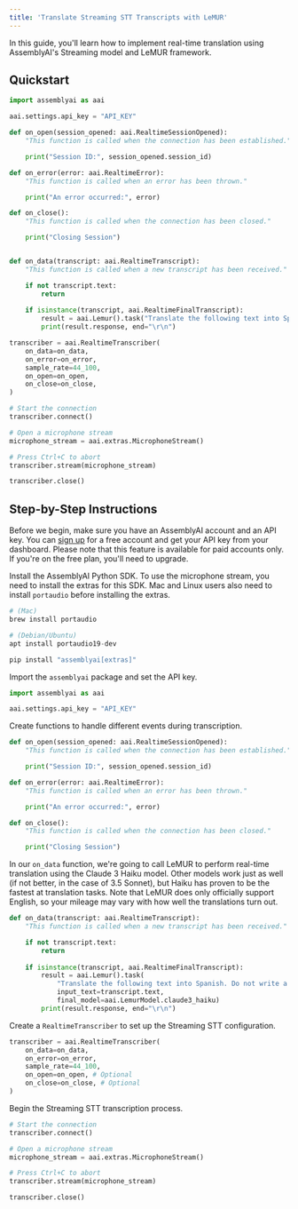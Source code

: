 ```yaml
---
title: 'Translate Streaming STT Transcripts with LeMUR'
---
```


In this guide, you'll learn how to implement real-time translation using AssemblyAI's Streaming model and LeMUR framework.

## Quickstart

```python
import assemblyai as aai

aai.settings.api_key = "API_KEY"

def on_open(session_opened: aai.RealtimeSessionOpened):
    "This function is called when the connection has been established."

    print("Session ID:", session_opened.session_id)

def on_error(error: aai.RealtimeError):
    "This function is called when an error has been thrown."

    print("An error occurred:", error)

def on_close():
    "This function is called when the connection has been closed."

    print("Closing Session")


def on_data(transcript: aai.RealtimeTranscript):
    "This function is called when a new transcript has been received."

    if not transcript.text:
        return
    
    if isinstance(transcript, aai.RealtimeFinalTranscript):
        result = aai.Lemur().task("Translate the following text into Spanish. Do not write a preamble. Just return the translated text.", input_text=transcript.text)
        print(result.response, end="\r\n")

transcriber = aai.RealtimeTranscriber(
    on_data=on_data,
    on_error=on_error,
    sample_rate=44_100,
    on_open=on_open,
    on_close=on_close,
)

# Start the connection
transcriber.connect()

# Open a microphone stream
microphone_stream = aai.extras.MicrophoneStream()

# Press Ctrl+C to abort
transcriber.stream(microphone_stream)

transcriber.close()
```


## Step-by-Step Instructions

Before we begin, make sure you have an AssemblyAI account and an API key. You can [sign up](https://assemblyai.com/dashboard/signup) for a free account and get your API key from your dashboard. Please note that this feature is available for paid accounts only. If you're on the free plan, you'll need to upgrade.

Install the AssemblyAI Python SDK. To use the microphone stream, you need to install the extras for this SDK. Mac and Linux users also need to install `portaudio` before installing the extras.


```python
# (Mac)
brew install portaudio

# (Debian/Ubuntu)
apt install portaudio19-dev

pip install "assemblyai[extras]"
```

Import the `assemblyai` package and set the API key.


```python
import assemblyai as aai

aai.settings.api_key = "API_KEY"
```

Create functions to handle different events during transcription.


```python
def on_open(session_opened: aai.RealtimeSessionOpened):
    "This function is called when the connection has been established."

    print("Session ID:", session_opened.session_id)

def on_error(error: aai.RealtimeError):
    "This function is called when an error has been thrown."

    print("An error occurred:", error)

def on_close():
    "This function is called when the connection has been closed."

    print("Closing Session")
```

In our `on_data` function, we're going to call LeMUR to perform real-time translation using the Claude 3 Haiku model. Other models work just as well (if not better, in the case of 3.5 Sonnet), but Haiku has proven to be the fastest at translation tasks. Note that LeMUR does only officially support English, so your mileage may vary with how well the translations turn out.


```python
def on_data(transcript: aai.RealtimeTranscript):
    "This function is called when a new transcript has been received."

    if not transcript.text:
        return
    
    if isinstance(transcript, aai.RealtimeFinalTranscript):
        result = aai.Lemur().task(
            "Translate the following text into Spanish. Do not write a preamble. Just return the translated text.", 
            input_text=transcript.text,
            final_model=aai.LemurModel.claude3_haiku)
        print(result.response, end="\r\n")
```

Create a `RealtimeTranscriber` to set up the Streaming STT configuration.


```python
transcriber = aai.RealtimeTranscriber(
    on_data=on_data,
    on_error=on_error,
    sample_rate=44_100,
    on_open=on_open, # Optional
    on_close=on_close, # Optional
)
```

Begin the Streaming STT transcription process.


```python
# Start the connection
transcriber.connect()

# Open a microphone stream
microphone_stream = aai.extras.MicrophoneStream()

# Press Ctrl+C to abort
transcriber.stream(microphone_stream)

transcriber.close()
```
